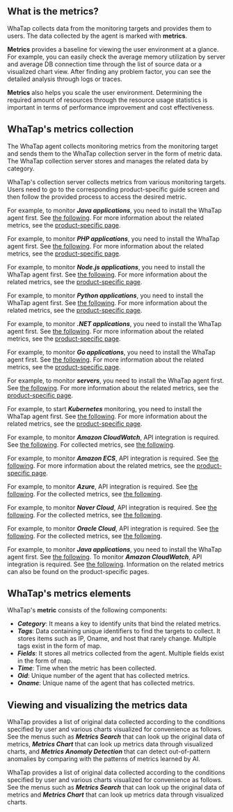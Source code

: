 <!-- 메트릭스 정의-->

## What is the metrics?

WhaTap collects data from the monitoring targets and provides them to users. The data collected by the agent is marked with **metrics**. 

<!-- 메트릭스 효용성 안내-->

**Metrics** provides a baseline for viewing the user environment at a glance. For example, you can easily check the average memory utilization by server and average DB connection time through the list of source data or a visualized chart view. After finding any problem factor, you can see the detailed analysis through logs or traces. 

**Metrics** also helps you scale the user environment. Determining the required amount of resources through the resource usage statistics is important in terms of performance improvement and cost effectiveness.

<!-- 메트릭스 수집 방식-->

## WhaTap's metrics collection

<div style={{textAlign: 'center'}}>

<ImgLang img='metrics-overview.png' desc='Metrics overview' />

</div>

The WhaTap agent collects monitoring metrics from the monitoring target and sends them to the WhaTap collection server in the form of metric data. The WhaTap collection server stores and manages the related data by category. 

WhaTap's collection server collects metrics from various monitoring targets. Users need to go to the corresponding product-specific guide screen and then follow the provided process to access the desired metric. 

<InDoc product='java'>

For example, to monitor **_Java applications_**, you need to install the WhaTap agent first. See [the following](install-agent). For more information about the related metrics, see the [product-specific page](metrics-app).

</InDoc>

<InDoc product='php'>

For example, to monitor **_PHP applications_**, you need to install the WhaTap agent first. See [the following](install-agent). For more information about the related metrics, see the [product-specific page](metrics-app).

</InDoc>

<InDoc product='nodejs'>

For example, to monitor **_Node.js applications_**, you need to install the WhaTap agent first. See [the following](install-agent). For more information about the related metrics, see the [product-specific page](metrics-app).

</InDoc>

<InDoc product='python'>

For example, to monitor **_Python applications_**, you need to install the WhaTap agent first. See [the following](install-agent). For more information about the related metrics, see the [product-specific page](metrics-app).

</InDoc>

<InDoc product='dotnet'>

For example, to monitor **_.NET applications_**, you need to install the WhaTap agent first. See [the following](install-agent). For more information about the related metrics, see the [product-specific page](metrics-app).

</InDoc>

<InDoc product='golang'>

For example, to monitor **_Go applications_**, you need to install the WhaTap agent first. See [the following](install-agent). For more information about the related metrics, see the [product-specific page](metrics-app).

</InDoc>

<InDoc product='server'>

For example, to monitor **_servers_**, you need to install the WhaTap agent first. See [the following](install-agent). For more information about the related metrics, see the [product-specific page](metrics-server).

</InDoc>

<InDoc product='kubernetes'>

For example, to start **_Kubernetes_** monitoring, you need to install the WhaTap agent first. See [the following](install). For more information about the related metrics, see the [product-specific page](metrics-kubernetes).

</InDoc>

<InDoc product='amazon-cloudwatch'>

For example, to monitor **_Amazon CloudWatch_**, API integration is required. See [the following](../amazon-cloudwatch/install-agent). For collected metrics, see [the following](https://docs.aws.amazon.com/en_us/AmazonCloudWatch/latest/monitoring/aws-services-cloudwatch-metrics.html).

</InDoc>

<InDoc product='amazon-ecs'>

For example, to monitor **_Amazon ECS_**, API integration is required. See [the following](install-agent). For more information about the related metrics, see the [product-specific page](dashboard).

</InDoc>

<InDoc product='azure'>

For example, to monitor **_Azure_**, API integration is required. See [the following](install-agent). For the collected metrics, see [the following](https://learn.microsoft.com/ko-kr/azure/azure-monitor/essentials/metrics-supported).

</InDoc>

<InDoc product='ncloud'>

For example, to monitor **_Naver Cloud_**, API integration is required. See [the following](install-agent). For the collected metrics, see [the following](https://api.ncloud-docs.com/docs/management-cloudinsight-productinfo).

</InDoc>

<InDoc product='oracle-cloud'>

For example, to monitor **_Oracle Cloud_**, API integration is required. See [the following](install-agent). For the collected metrics, see [the following](https://docs.oracle.com/en-us/iaas/Content/Monitoring/Concepts/monitoringoverview.htm#SupportedServices).

</InDoc>

<InDoc product='metrics'>

For example, to monitor **_Java applications_**, you need to install the WhaTap agent first. See [the following](../java/install-agent). To monitor **_Amazon CloudWatch_**, API integration is required. See [the following](../amazon-cloudwatch/install-agent). Information on the related metrics can also be found on the product-specific pages.

</InDoc>

## WhaTap's metrics elements

WhaTap's **metric** consists of the following components:

-   **_Category_**: It means a key to identify units that bind the related metrics.
-   **_Tags_**: Data containing unique identifiers to find the targets to collect. It stores items such as IP, Oname, and host that rarely change. Multiple tags exist in the form of map.
-   **_Fields_**: It stores all metrics collected from the agent. Multiple fields exist in the form of map.
-   **_Time_**: Time when the metric has been collected.
-   **_Oid_**: Unique number of the agent that has collected metrics.
-   **_Oname_**: Unique name of the agent that has collected metrics.

## Viewing and visualizing the metrics data

<Xclude product='browser'>

WhaTap provides a list of original data collected according to the conditions specified by user and various charts visualized for convenience as follows. See the menus such as **_Metrics Search_** that can look up the original data of metrics, **_Metrics Chart_** that can look up metrics data through visualized charts, and **_Metrics Anomaly Detection_** that can detect out-of-pattern anomalies by comparing with the patterns of metrics learned by AI.

<ImgLang img='metrics-views.png' desc='Metrics View'/>

</Xclude>

<InDoc product='browser'>

WhaTap provides a list of original data collected according to the conditions specified by user and various charts visualized for convenience as follows. See the menus such as **_Metrics Search_** that can look up the original data of metrics and **_Metrics Chart_** that can look up metrics data through visualized charts.

</InDoc>
